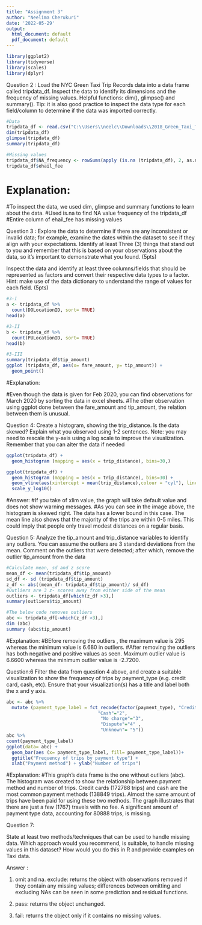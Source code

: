 ```yaml
---
title: "Assignment 3"
author: "Neelima Cherukuri"
date: '2022-05-29'
output:
  html_document: default
  pdf_document: default
---
```


```r
library(ggplot2)
library(tidyverse)
library(scales)
library(dplyr)
```

Question 2 : 
Load the NYC Green Taxi Trip Records data into a data frame called tripdata_df. Inspect the data to 
identify its dimensions and the frequency of missing values. Helpful functions: dim(), glimpse() and 
summary(). Tip: it is also good practice to inspect the data type for each field/column to determine if the 
data was imported correctly. 

```r
#Data
tripdata_df <- read.csv("C:\\Users\\neelc\\Downloads\\2018_Green_Taxi_Trip_Data.csv")
dim(tripdata_df)
glimpse(tripdata_df)
summary(tripdata_df)
```


```r
#Missing values
tripdata_df$NA_frequency <- rowSums(apply (is.na (tripdata_df), 2, as.numeric))
tripdata_df$ehail_fee
```


# Explanation:
#To inspect the data, we used dim, glimpse and summary functions to learn about the data.
#Used is.na to find NA value frequency of the tripdata_df 
#Entire column of ehail_fee has missing values



Question 3 : 
Explore the data to determine if there are any inconsistent or invalid data; for example, examine the dates 
within the dataset to see if they align with your expectations. Identify at least Three (3) things that stand 
out to you and remember that this is based on your observations about the data, so it's important to 
demonstrate what you found. (5pts) 
 
Inspect the data and identify at least three columns/fields that should be represented as factors and 
convert their respective data types to a factor. Hint: make use of the data dictionary to understand the 
range of values for each field. (5pts) 

```r
#3-I
a <- tripdata_df %>%
  count(DOLocationID, sort= TRUE)
head(a)
```

```r
#3-II
b <- tripdata_df %>%
  count(PULocationID, sort= TRUE)
head(b)
```


```r
#3-III
summary(tripdata_df$tip_amount)
ggplot (tripdata_df, aes(x= fare_amount, y= tip_amount)) +
  geom_point()
```

#Explanation:

#Even though the data is given for Feb 2020, you can find observations for March 2020 by sorting the data in excel sheets.
#The other observation using ggplot done between the fare_amount and tip_amount, the relation between them is unusual.


Question 4: 
Create a histogram, showing the trip_distance. Is the data skewed? Explain what you observed using 1-2 
sentences. Note: you may need to rescale the y-axis using a log scale to improve the visualization. 
Remember that you can alter the data if needed

```r
ggplot(tripdata_df) +
  geom_histogram (mapping = aes(x = trip_distance), bins=30,)

```


```r
ggplot(tripdata_df) +
  geom_histogram (mapping = aes(x = trip_distance), bins=30) +
  geom_vline(aes(xintercept = mean(trip_distance),colour = "cyl"), linetype = "solid", lwd = 1) +
  scale_y_log10()
```

#Answer:
#If you take of xlim value, the graph will take default value and does not show warning messages.
#As you can see in the image above, the histogram is skewed right. The data has a lower bound in this case. The mean line also shows that the majority of the trips are within 0-5 miles. This could imply that people only travel modest distances on a regular basis. 



Question 5:
Analyze the tip_amount and trip_distance variables to identify any outliers. You can assume the 
outliers are 3 standard deviations from the mean. Comment on the outliers that were detected; after 
which, remove the outlier tip_amount from the data 

```r
#Calculate mean, sd and z score
mean_df <- mean(tripdata_df$tip_amount)
sd_df <- sd (tripdata_df$tip_amount)
z_df <- abs((mean_df- tripdata_df$tip_amount)/ sd_df)
#Outliers are 3 z- scores away from either side of the mean
outliers <- tripdata_df[which(z_df >3),]
summary(outliers$tip_amount)

#The below code removes outliers
abc <- tripdata_df[-which(z_df >3),]
dim (abc)
summary (abc$tip_amount)
```

#Explanation:
#BEfore removing the outliers , the maximum value is 295 whereas the minimum value is 6.680 in outliers.
#After removing the outliers has both negative and positive values as seen. Maximum outlier value is 6.6600 whereas the minimum outlier value is -2.7200.




Question:6 
Filter the data from question 4 above, and create a suitable visualization to show the frequency of trips by 
payment_type (e.g. credit card, cash, etc). Ensure that your visualization(s) has a title and label both the 
x and y axis. 
 



```r
abc <- abc %>%
  mutate (payment_type_label = fct_recode(factor(payment_type), "Credit card"="1",
                                  "Cash"="2", 
                                   "No charge"="3",
                                   "Dispute"="4" ,
                                   "Unknown"= "5"))
abc %>%
count(payment_type_label)
ggplot(data= abc) + 
  geom_bar(aes (x= payment_type_label, fill= payment_type_label))+
  ggtitle("Frequency of trips by payment type") +
  xlab("Payment method") + ylab("Number of trips") 
```

#Explanation:
#This graph's data frame is the one without outliers (abc). The histogram was created to show the relationship between payment method and number of trips. Credit cards (172788 trips) and cash are the most common payment methods (138849 trips). Almost the same amount of trips have been paid for using these two methods. The graph illustrates that there are just a few (1767) travels with no fee. A significant amount of payment type data, accounting for 80888 trips, is missing.


Question 7:

State at least two methods/techniques that can be used to handle missing data. Which approach would you 
recommend, is suitable, to handle missing values in this dataset? How would you do this in R and provide 
examples on Taxi data. 

Answer : 

1.  omit and na. exclude: returns the object with observations removed if they contain any missing values; differences between omitting and excluding NAs can be seen in some prediction and residual functions.

2. pass: returns the object unchanged.

3. fail: returns the object only if it contains no missing values.















